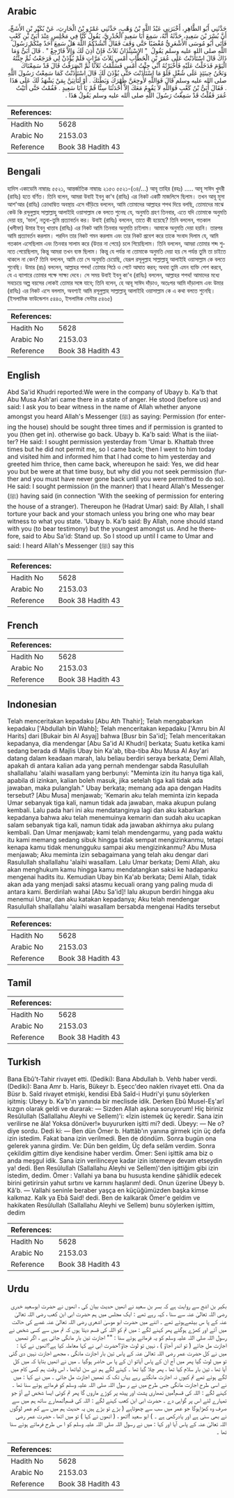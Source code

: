 ## Arabic


<div dir="rtl" lang="ar" style={{fontSize:'larger',backgroundColor:'#f8f9fa',padding:20}}>
حَدَّثَنِي أَبُو الطَّاهِرِ، أَخْبَرَنِي عَبْدُ اللَّهِ بْنُ وَهْبٍ، حَدَّثَنِي عَمْرُو بْنُ الْحَارِثِ، عَنْ بُكَيْرِ بْنِ الأَشَجِّ، أَنَّ بُسْرَ بْنَ سَعِيدٍ، حَدَّثَهُ أَنَّهُ، سَمِعَ أَبَا سَعِيدٍ الْخُدْرِيَّ، يَقُولُ كُنَّا فِي مَجْلِسٍ عِنْدَ أُبَىِّ بْنِ كَعْبٍ فَأَتَى أَبُو مُوسَى الأَشْعَرِيُّ مُغْضَبًا حَتَّى وَقَفَ فَقَالَ أَنْشُدُكُمُ اللَّهَ هَلْ سَمِعَ أَحَدٌ مِنْكُمْ رَسُولَ اللَّهِ صلى الله عليه وسلم يَقُولُ ‏ "‏ الاِسْتِئْذَانُ ثَلاَثٌ فَإِنْ أُذِنَ لَكَ وَإِلاَّ فَارْجِعْ ‏"‏ ‏.‏ قَالَ أُبَىٌّ وَمَا ذَاكَ قَالَ اسْتَأْذَنْتُ عَلَى عُمَرَ بْنِ الْخَطَّابِ أَمْسِ ثَلاَثَ مَرَّاتٍ فَلَمْ يُؤْذَنْ لِي فَرَجَعْتُ ثُمَّ جِئْتُهُ الْيَوْمَ فَدَخَلْتُ عَلَيْهِ فَأَخْبَرْتُهُ أَنِّي جِئْتُ أَمْسِ فَسَلَّمْتُ ثَلاَثًا ثُمَّ انْصَرَفْتُ قَالَ قَدْ سَمِعْنَاكَ وَنَحْنُ حِينَئِذٍ عَلَى شُغْلٍ فَلَوْ مَا اسْتَأْذَنْتَ حَتَّى يُؤْذَنَ لَكَ قَالَ اسْتَأْذَنْتُ كَمَا سَمِعْتُ رَسُولَ اللَّهِ صلى الله عليه وسلم قَالَ فَوَاللَّهِ لأُوجِعَنَّ ظَهْرَكَ وَبَطْنَكَ ‏.‏ أَوْ لَتَأْتِيَنَّ بِمَنْ يَشْهَدُ لَكَ عَلَى هَذَا ‏.‏ فَقَالَ أُبَىُّ بْنُ كَعْبٍ فَوَاللَّهِ لاَ يَقُومُ مَعَكَ إِلاَّ أَحْدَثُنَا سِنًّا قُمْ يَا أَبَا سَعِيدٍ ‏.‏ فَقُمْتُ حَتَّى أَتَيْتُ عُمَرَ فَقُلْتُ قَدْ سَمِعْتُ رَسُولَ اللَّهِ صلى الله عليه وسلم يَقُولُ هَذَا ‏.‏
</div>
<div style={{backgroundColor:'#f8f9fa',padding:20, marginBottom: 10}}><table> <thead> <tr> <th>References:</th> <th></th> </tr> </thead> <tbody><tr><td>Hadith No</td><td>5628</td></tr><tr><td>Arabic No</td><td>2153.03</td></tr><tr><td>Reference</td><td>Book 38 Hadith 43</td></tr></tbody></table></div>

## Bengali


<div dir="ltr" lang="bn" style={{fontSize:'larger',backgroundColor:'#f8f9fa',padding:20}}>
হাদিস একাডেমি নাম্বারঃ ৫৫২১, আন্তর্জাতিক নাম্বারঃ ২১৫৩ ৫৫২১-(৩৪/...) আবূ তাহির (রহঃ) ..... আবূ সাঈদ খুদরী (রাযিঃ) হতে বর্ণিত। তিনি বলেন, আমরা উবাই ইবনু কা'ব (রাযিঃ) এর নিকট একটি মাজলিসে ছিলাম। তখন আবূ মূসা আশ'আর (রাযিঃ) ক্রোধাম্বিত অবস্থায় এসে দাঁড়িয়ে বললেন, আমি তোমাদের আল্লাহর শপথ দিয়ে বলছি, তোমাদের মাঝে কেউ কি রসূলুল্লাহ সাল্লাল্লাহু আলাইহি ওয়াসাল্লাম কে বলতে শুনেছ যে, অনুমতি গ্রহণ তিনবার, এতে যদি তোমাকে অনুমতি দেয়া হয়, ‘ভাল’, নতুবা-তুমি প্রত্যাবর্তন কর। উবাই (রাযিঃ) বললেন, তাতে কী হয়েছে? তিনি বললেন, গতকাল (খলীফা) উমার ইবনু খাত্তাব (রাযিঃ) এর নিকট আমি তিনবার অনুমতি চাইলাম। আমাকে অনুমতি দেয়া হয়নি। তারপর আমি প্রত্যাবর্তন করলাম। পরদিন তার নিকট গমন করলাম এবং তার নিকট প্রবেশ করে তাকে সংবাদ দিলাম যে, আমি গতকাল এসেছিলাম এবং তিনবার সালাম করে (উত্তর না পেয়ে) চলে গিয়েছিলাম। তিনি বললেন, আমরা তোমার শব্দ শুনতে পেয়েছিলাম, কিন্তু আমরা তখন ব্যস্ত ছিলাম। কিন্তু যে পর্যন্ত না তোমাকে অনুমতি দেয়া হয় সে পর্যন্ত তুমি তা চাইতে থাকলে না কেন? তিনি বললেন, আমি তো সে অনুমতি চেয়েছি, যেরূপ রসূলুল্লাহ সাল্লাল্লাহু আলাইহি ওয়াসাল্লাম কে বলতে শুনেছি। উমার (রাঃ) বললেন, আল্লাহর শপথ! তোমার পিঠে ও পেটে আঘাত করব; অথবা তুমি এমন ব্যক্তি পেশ করবে, যে এ ব্যাপারে তোমার পক্ষে সাক্ষ্য দেবে। সে সময় উবাই ইবনু কা'ব (রাযিঃ) বললেন, আল্লাহর শপথ! আমাদের মধ্যে সবচেয়ে অল্প বয়সের লোকই তোমার সঙ্গে যাবে; তিনি বলেন, হে আবূ সাঈদ দাঁড়াও, অতঃপর আমি দাঁড়ালাম এবং উমার (রাযিঃ) এর নিকট এসে বললাম, অবশ্যই আমি রসূলুল্লাহ সাল্লাল্লাহু আলাইহি ওয়াসাল্লাম কে এ কথা বলতে শুনেছি। (ইসলামিক ফাউন্ডেশন ৫৪৪৩, ইসলামিক সেন্টার ৫৪৬৫)
</div>
<div style={{backgroundColor:'#f8f9fa',padding:20, marginBottom: 10}}><table> <thead> <tr> <th>References:</th> <th></th> </tr> </thead> <tbody><tr><td>Hadith No</td><td>5628</td></tr><tr><td>Arabic No</td><td>2153.03</td></tr><tr><td>Reference</td><td>Book 38 Hadith 43</td></tr></tbody></table></div>

## English


<div dir="ltr" lang="en" style={{fontSize:'larger',backgroundColor:'#f8f9fa',padding:20}}>
Abd Sa'id Khudri reported:We were in the company of Ubayy b. Ka'b that Abu Musa Ash'ari came there in a state of anger. He stood (before us) and said: I ask you to bear witness in the name of Allah whether anyone amongst you heard Allah's Messenger (ﷺ) as saying: Permission (for entering the house) should be sought three times and if permission is granted to you (then get in). otherwise go back. Ubayy b. Ka'b said: What is the iiiatter? He said: I sought permission yesterday from 'Umar b. Khattab three times but he did not permit me, so I came back; then I went to him today and visited him and informed him that I had come to him yesterday and greeted him thrice, then came back, whereupon he said: Yes, we did hear you but be were at that time busy, but why did you not seek permission (further and you must have never gone back until you were permitted to do so). He said: I sought permission (in the manner) that I heard Allah's Messenger (ﷺ) having said (in connection 'With the seeking of permission for entering the house of a stranger). Thereupon he (Hadrat Umar) said: By Allah, I shall torture your back and your stomach unless you bring one who may bear witness to what you state. 'Ubayy b. Ka'b said: By Allah, none should stand with you (to bear testimony) but the youngest amongst us. And he therefore, said to Abu Sa'id: Stand up. So I stood up until I came to Umar and said: I heard Allah's Messenger (ﷺ) say this
</div>
<div style={{backgroundColor:'#f8f9fa',padding:20, marginBottom: 10}}><table> <thead> <tr> <th>References:</th> <th></th> </tr> </thead> <tbody><tr><td>Hadith No</td><td>5628</td></tr><tr><td>Arabic No</td><td>2153.03</td></tr><tr><td>Reference</td><td>Book 38 Hadith 43</td></tr></tbody></table></div>

## French


<div dir="ltr" lang="fr" style={{fontSize:'larger',backgroundColor:'#f8f9fa',padding:20}}>

</div>
<div style={{backgroundColor:'#f8f9fa',padding:20, marginBottom: 10}}><table> <thead> <tr> <th>References:</th> <th></th> </tr> </thead> <tbody><tr><td>Hadith No</td><td>5628</td></tr><tr><td>Arabic No</td><td>2153.03</td></tr><tr><td>Reference</td><td>Book 38 Hadith 43</td></tr></tbody></table></div>

## Indonesian


<div dir="ltr" lang="id" style={{fontSize:'larger',backgroundColor:'#f8f9fa',padding:20}}>
Telah menceritakan kepadaku [Abu Ath Thahir]; Telah mengabarkan kepadaku ['Abdullah bin Wahb]; Telah menceritakan kepadaku ['Amru bin Al Harits] dari [Bukair bin Al Asyaj] bahwa [Busr bin Sa'id]; Telah menceritakan kepadanya, dia mendengar [Abu Sa'id Al Khudri] berkata; Suatu ketika kami sedang berada di Majlis Ubay bin Ka'ab, tiba-tiba Abu Musa Al Asy'ari datang dalam keadaan marah, lalu beliau berdiri seraya berkata; Demi Allah, apakah di antara kalian ada yang pernah mendengar sabda Rasulullah shallallahu 'alaihi wasallam yang berbunyi: "Meminta izin itu hanya tiga kali, apabila di izinkan, kalian boleh masuk, jika setelah tiga kali tidak ada jawaban, maka pulanglah." Ubay berkata; memang ada apa dengan Hadits tersebut? [Abu Musa] menjawab; 'Kemarin aku telah meminta izin kepada Umar sebanyak tiga kali, namun tidak ada jawaban, maka akupun pulang kembali. Lalu pada hari ini aku mendatanginya lagi dan aku kabarkan kepadanya bahwa aku telah menemuinya kemarin dan sudah aku ucapkan salam sebanyak tiga kali, namun tidak ada jawaban akhirnya aku pulang kembali. Dan Umar menjawab; kami telah mendengarmu, yang pada waktu itu kami memang sedang sibuk hingga tidak sempat mengizinkanmu, tetapi kenapa kamu tidak menungguku sampai aku mengizinkanmu? Abu Musa menjawab; Aku meminta izin sebagaimana yang telah aku dengar dari Rasulullah shallallahu 'alaihi wasallam. Lalu Umar berkata; Demi Allah, aku akan menghukum kamu hingga kamu mendatangkan saksi ke hadapanku mengenai hadits itu. Kemudian Ubay bin Ka'ab berkata; Demi Allah, tidak akan ada yang menjadi saksi atasmu kecuali orang yang paling muda di antara kami. Berdirilah wahai [Abu Sa'id]! lalu akupun berdiri hingga aku menemui Umar, dan aku katakan kepadanya; Aku telah mendengar Rasulullah shallallahu 'alaihi wasallam bersabda mengenai Hadits tersebut
</div>
<div style={{backgroundColor:'#f8f9fa',padding:20, marginBottom: 10}}><table> <thead> <tr> <th>References:</th> <th></th> </tr> </thead> <tbody><tr><td>Hadith No</td><td>5628</td></tr><tr><td>Arabic No</td><td>2153.03</td></tr><tr><td>Reference</td><td>Book 38 Hadith 43</td></tr></tbody></table></div>

## Tamil


<div dir="ltr" lang="ta" style={{fontSize:'larger',backgroundColor:'#f8f9fa',padding:20}}>

</div>
<div style={{backgroundColor:'#f8f9fa',padding:20, marginBottom: 10}}><table> <thead> <tr> <th>References:</th> <th></th> </tr> </thead> <tbody><tr><td>Hadith No</td><td>5628</td></tr><tr><td>Arabic No</td><td>2153.03</td></tr><tr><td>Reference</td><td>Book 38 Hadith 43</td></tr></tbody></table></div>

## Turkish


<div dir="ltr" lang="tr" style={{fontSize:'larger',backgroundColor:'#f8f9fa',padding:20}}>
Bana Ebû't-Tahir rivayet etti. (Dediki): Bana Abdullah b. Vehb haber verdi. (Dediki): Bana Amr b. Haris, Bükeyr b. Eşecc'deo naklen rivayet etti. Ona da Büsr b. Saîd rivayet etmişki, kendisi Ebâ Saîd-i Hudri'yi şunu söylerken işitmiş: Ubeyy b. Ka'b'ın yanında bir meclisde idik. Derken Ebû Musel-Eş'arî kızgın olarak geldi ve durarak: — Sizden Allah aşkına soruyorum! Hiç biriniz Resûlullah (Sallallahu Aleyhi ve Sellem)'i: «İzin istemek üç keredir. Sana izin verilirse ne âla! Yoksa dönüver!» buyururken işitti mi? dedi. Übeyy: — Ne o? diye sordu. Dedi ki: — Ben dün Ömer b. Hattâb'ın yanına girmek için üç defa izin istedim. Fakat bana izin verilmedi. Ben de döndüm. Sonra bugün ona gelerek yanına girdim. Ve: Dün ben geldim, Üç defa selâm verdim. Sonra çekildim gittim diye kendisine haber verdim. Ömer: Seni işittik ama biz o anda meşgul idik. Sana izin verilinceye kadar izin istemeye devam etseydin ya! dedi. Ben Resûlullah (Sallallahu Aleyhi ve Sellem)'den işittiğim gibi izin istedim, dedim. Ömer : Vallahi ya bana bu hususta kendine şâhidlik edecek birini getirirsin yahut sırtını ve karnını haşlarım! dedi. Onun üzerine Übeyy b. Kâ'b. — Vallahi seninle beraber yaşça en küçüğümüzden başka kimse kalkmaz. Kalk ya Ebâ Said! dedi. Ben de kalkarak Ömer'e geldim ve hakikaten Resûlullah (Sallallahu Aleyhi ve Sellem) bunu söylerken işittim, dedim
</div>
<div style={{backgroundColor:'#f8f9fa',padding:20, marginBottom: 10}}><table> <thead> <tr> <th>References:</th> <th></th> </tr> </thead> <tbody><tr><td>Hadith No</td><td>5628</td></tr><tr><td>Arabic No</td><td>2153.03</td></tr><tr><td>Reference</td><td>Book 38 Hadith 43</td></tr></tbody></table></div>

## Urdu


<div dir="rtl" lang="ur" style={{fontSize:'larger',backgroundColor:'#f8f9fa',padding:20}}>
بکیر بن اشج سے روایت ہے کہ بسر بن سعید نے انھیں حدیث بیان کی ، انھوں نے حضرت ابوسعید خدری رضی اللہ تعالیٰ عنہ سے سنا ، کہہ رہے تھے : ایک مجلس میں ہم حضرت ابی ابن کعب رضی اللہ تعالیٰ عنہ کے پا س بیٹھےہوئے تھے ۔ اتنے میں حضرت ابو موسیٰ اشعری رضی اللہ تعالیٰ عنہ غصے کی حالت میں آئے اور کھڑے ہوگئے پھر کہنے لگے : میں تم کو اللہ کی قسم دیتا ہوں کہ تم میں سے کسی شخص نے رسول اللہ صلی اللہ علیہ وسلم کو یہ فرماتے ہوئے سنا : "" اجازت تین بار مانگی جاتی ہے ، اگر تمھیں اجازت مل جائے ( تو اندر آجاؤ ) ، نہیں تو لوٹ جاؤ؟حضرت ابی نے کہا معاملہ کیا ہے؟انھوں نے کہا : میں نے کل حضرت عمر رضی اللہ تعالیٰ عنہ کے پاس تین بار اجازت مانگی ، مجھے اجازت نہیں دی گئی تو میں لوٹ گیا پھر میں آج ان کے پاس آیاتو ان کے پا س حاضر ہوگیا ۔ میں نے انھیں بتایا کہ میں کل آیا تھا ، تین بار سلام کیا تھا ، پھر چلا گیا تھا ۔ کہنے لگے ہم نے سن لیاتھا ، اس وقت ہم کسی کام میں لگے ہوئے تھے تم کیوں نہ اجازت مانگتے رہے یہاں تک کہ تمھیں اجازت مل جاتی ۔ میں نے کہا : میں نے اسی طرح اجازت مانگی جس طرح میں نے ر سول اللہ صلی اللہ علیہ وسلم کو فرماتے ہوئے سنا تھا ۔ کہنے لگے : اللہ کی قسم!میں تمھاری پشت اور پیٹھ پر کوڑے ماروں گا پھر تم کوئی ایسا شخص لے آؤ جو تمہارے لئے اس پر گواہی دے ۔ حضرت ابی ابن کعب کہنے لگے : اللہ کی قسم!تمھارے ساتھ ہم میں سے صرف وہ کھڑاہوگا جو عمر میں سب سے چھوٹاہے ( بڑے تو بڑے ہیں یہ حدیث ہم میں سے کم عمر لوگوں نے بھی سنی ہے اور یادرکھی ہے ۔ ) ابو سعید !اٹھو ، ( انھوں نے کہا ) تو میں اٹھا ، حضرت عمر رضی اللہ تعالیٰ عنہ کے پاس آیا اور کہا : میں نے رسول اللہ صلی اللہ علیہ وسلم کو ا س طرح فرماتے ہوئے سنا تھا ۔
</div>
<div style={{backgroundColor:'#f8f9fa',padding:20, marginBottom: 10}}><table> <thead> <tr> <th>References:</th> <th></th> </tr> </thead> <tbody><tr><td>Hadith No</td><td>5628</td></tr><tr><td>Arabic No</td><td>2153.03</td></tr><tr><td>Reference</td><td>Book 38 Hadith 43</td></tr></tbody></table></div>